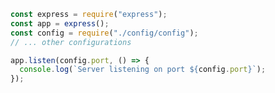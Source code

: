 ```javascript
const express = require("express");
const app = express();
const config = require("./config/config");
// ... other configurations

app.listen(config.port, () => {
  console.log(`Server listening on port ${config.port}`);
});
```